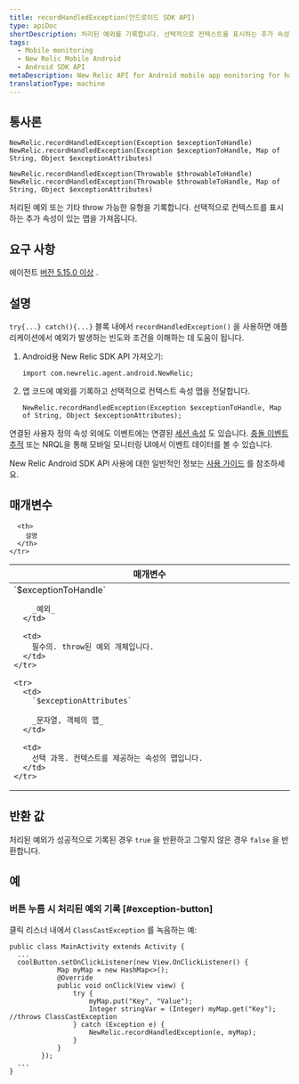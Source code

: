 ```yaml
---
title: recordHandledException(안드로이드 SDK API)
type: apiDoc
shortDescription: 처리된 예외를 기록합니다. 선택적으로 컨텍스트를 표시하는 추가 속성이 있는 맵을 가져옵니다.
tags:
  - Mobile monitoring
  - New Relic Mobile Android
  - Android SDK API
metaDescription: New Relic API for Android mobile app monitoring for handled exceptions and thrown exceptions.
translationType: machine
---
```


## 통사론

```
NewRelic.recordHandledException(Exception $exceptionToHandle)
NewRelic.recordHandledException(Exception $exceptionToHandle, Map of String, Object $exceptionAttributes)
```

```
NewRelic.recordHandledException(Throwable $throwableToHandle)
NewRelic.recordHandledException(Throwable $throwableToHandle, Map of String, Object $exceptionAttributes)

```

처리된 예외 또는 기타 throw 가능한 유형을 기록합니다. 선택적으로 컨텍스트를 표시하는 추가 속성이 있는 맵을 가져옵니다.

## 요구 사항

에이전트 [버전 5.15.0 이상](/docs/release-notes/mobile-release-notes/android-release-notes) .

## 설명

`try{...} catch(){...}` 블록 내에서 `recordHandledException()` 을 사용하면 애플리케이션에서 예외가 발생하는 빈도와 조건을 이해하는 데 도움이 됩니다.

1. Android용 New Relic SDK API 가져오기:

   ```
   import com.newrelic.agent.android.NewRelic;
   ```

2. 앱 코드에 예외를 기록하고 선택적으로 컨텍스트 속성 맵을 전달합니다.

   ```
   NewRelic.recordHandledException(Exception $exceptionToHandle, Map of String, Object $exceptionAttributes);
   ```

연결된 사용자 정의 속성 외에도 이벤트에는 연결된 [세션 속성](/docs/insights/insights-data-sources/default-attributes/mobile-default-attributes-insights) 도 있습니다. [충돌 이벤트 추적](/docs/mobile-monitoring/mobile-monitoring-ui/crashes/mobile-crash-event-trail) 또는 NRQL을 통해 모바일 모니터링 UI에서 이벤트 데이터를 볼 수 있습니다.

New Relic Android SDK API 사용에 대한 일반적인 정보는 [사용 가이드](/docs/mobile-monitoring/new-relic-mobile-android/install-configure/work-android-sdk-api) 를 참조하세요.

## 매개변수

<table>
  <thead>
    <tr>
      <th width="25%">
        매개변수
      </th>

      <th>
        설명
      </th>
    </tr>
  </thead>

  <tbody>
    <tr>
      <td>
        `$exceptionToHandle`

        _예외_
      </td>

      <td>
        필수의. throw된 예외 개체입니다.
      </td>
    </tr>

    <tr>
      <td>
        `$exceptionAttributes`

        _문자열, 객체의 맵_
      </td>

      <td>
        선택 과목. 컨텍스트를 제공하는 속성의 맵입니다.
      </td>
    </tr>
  </tbody>
</table>

## 반환 값

처리된 예외가 성공적으로 기록된 경우 `true` 을 반환하고 그렇지 않은 경우 `false` 을 반환합니다.

## 예

### 버튼 누름 시 처리된 예외 기록 [#exception-button]

클릭 리스너 내에서 `ClassCastException` 를 녹음하는 예:

```
public class MainActivity extends Activity {
  ...
  coolButton.setOnClickListener(new View.OnClickListener() {
            Map myMap = new HashMap<>();
            @Override
            public void onClick(View view) {
                try {
                    myMap.put("Key", "Value");
                    Integer stringVar = (Integer) myMap.get("Key"); //throws ClassCastException
                } catch (Exception e) {
                    NewRelic.recordHandledException(e, myMap);
                }
            }
        });
  ...
}
```